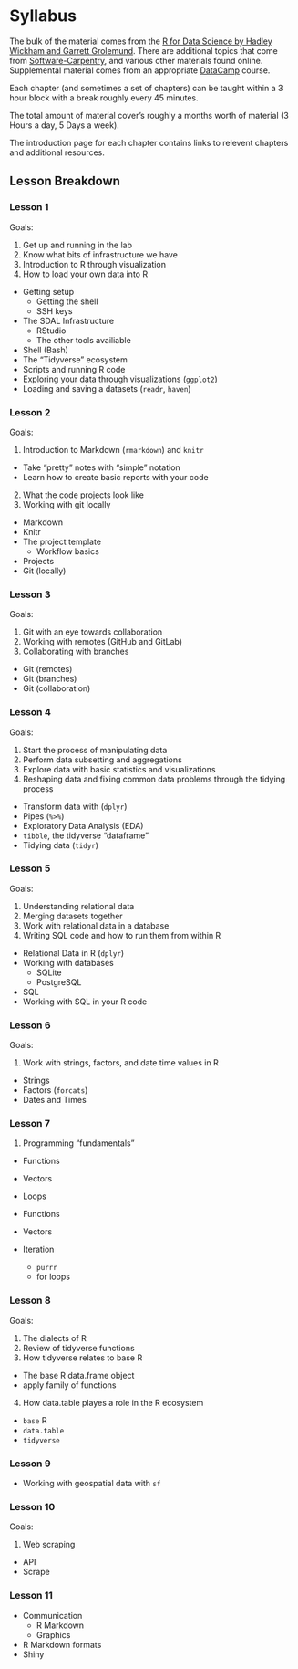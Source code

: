 # Syllabus {-}

<!--
You can label chapter and section titles using `{#label}` after them, e.g., we can reference Chapter \@ref(intro). If you do not manually label them, there will be automatic labels anyway, e.g., Chapter 

Figures and tables with captions will be placed in `figure` and `table` environments, respectively.

```r
par(mar = c(4, 4, .1, .1))
plot(pressure, type = 'b', pch = 19)
```

Reference a figure by its code chunk label with the `fig:` prefix, e.g., see Figure \@ref(fig:nice-fig). Similarly, you can reference tables generated from `knitr::kable()`, e.g., see Table \@ref(tab:nice-tab).

```r
knitr::kable(
  head(iris, 20), caption = 'Here is a nice table!',
  booktabs = TRUE
)
```

You can write citations, too. For example, we are using the **bookdown** package [@R-bookdown] in this sample book, which was built on top of R Markdown and **knitr** [@xie2015].


Here you will find the schedule and the topics that will be covered in each lesson.


## Schedule

### May {-}

| Monday 	| Tuesday 	| Wednesday 	| Thursday 	| Friday 	| Saturday 	| Sunday 	|
|--------	|---------	|-----------	|----------	|--------	|----------	|--------	|
|        	|         	|           	|          	|        	|          	|        	|
|        	|         	|           	|          	|        	|          	|        	|
|        	|         	|           	|          	|        	|          	|        	|
| 21     	| 22      	| 23        	| 24       	| 25     	| 26       	| 27     	|
| 28     	| 29      	| 30        	| 31       	|        	|          	|        	|


### June {-}

| Monday 	| Tuesday 	| Wednesday 	| Thursday 	| Friday 	| Saturday 	| Sunday 	|
|--------	|---------	|-----------	|----------	|--------	|----------	|--------	|
|        	|         	|           	|          	| 1      	| 2        	| 3      	|
| 4      	| 5       	| 6         	| 7        	| 8      	| 9        	| 10     	|
| 11     	| 12      	| 13        	| 14       	| 15     	| 16       	| 17     	|
| 18     	| 19      	| 20        	| 21       	| 22     	| 23       	| 24     	|
| 25     	| 26      	| 27        	| 28       	| 29     	| 30       	|        	|

### July {-}

### August {-}
-->

The bulk of the material comes from the [R for Data Science by Hadley Wickham and Garrett Grolemund](http://r4ds.had.co.nz/).
There are additional topics that come from [Software-Carpentry](https://software-carpentry.org/lessons/),
and various other materials found online.
Supplemental material comes from an appropriate [DataCamp](https://www.datacamp.com/) course.

Each chapter (and sometimes a set of chapters) can be taught within a 3 hour block with a break roughly every 45 minutes.

The total amount of material cover's roughly a months worth of material (3 Hours a day, 5 Days a week).

The introduction page for each chapter contains links to relevent chapters and additional resources.

## Lesson Breakdown {-}

### Lesson 1 {-}

Goals:

1. Get up and running in the lab
2. Know what bits of infrastructure we have
3. Introduction to R through visualization
4. How to load your own data into R

- Getting setup
  - Getting the shell
  - SSH keys
- The SDAL Infrastructure
  - RStudio
  - The other tools availiable
- Shell (Bash)
- The "Tidyverse" ecosystem
- Scripts and running R code
- Exploring your data through visualizations (`ggplot2`)
- Loading and saving a datasets (`readr`, `haven`)

### Lesson 2 {-}

Goals:

1. Introduction to Markdown (`rmarkdown`) and `knitr`
  - Take "pretty" notes with "simple" notation
  - Learn how to create basic reports with your code
2. What the code projects look like
3. Working with git locally

- Markdown
- Knitr
- The project template
  - Workflow basics
- Projects
- Git (locally)

### Lesson 3 {-}

Goals:

1. Git with an eye towards collaboration
2. Working with remotes (GitHub and GitLab)
3. Collaborating with branches

- Git (remotes)
- Git (branches)
- Git (collaboration)

### Lesson 4 {-}

Goals:

1. Start the process of manipulating data
2. Perform data subsetting and aggregations
3. Explore data with basic statistics and visualizations
4. Reshaping data and fixing common data problems through the tidying process

- Transform data with (`dplyr`)
- Pipes (`%>%`)
- Exploratory Data Analysis (EDA)
- `tibble`, the tidyverse "dataframe"
- Tidying data (`tidyr`)

### Lesson 5 {-}

Goals:

1. Understanding relational data
2. Merging datasets together
3. Work with relational data in a database
4. Writing SQL code and how to run them from within R

- Relational Data in R (`dplyr`)
- Working with databases
  - SQLite
  - PostgreSQL
- SQL
- Working with SQL in your R code

### Lesson 6 {-}
  
Goals:

1. Work with strings, factors, and date time values in R

- Strings
- Factors (`forcats`)
- Dates and Times


### Lesson 7 {-}

1. Programming "fundamentals"
  - Functions
  - Vectors
  - Loops

- Functions
- Vectors
- Iteration
  - `purrr`
  - for loops

### Lesson 8 {-}

Goals:

1. The dialects of R
2. Review of tidyverse functions
3. How tidyverse relates to base R
  - The base R data.frame object
  - apply family of functions
4. How data.table playes a role in the R ecosystem

- `base` R
- `data.table`
- `tidyverse`

### Lesson 9 {-}

- Working with geospatial data with `sf`

### Lesson 10 {-}

Goals:

1. Web scraping
  - API
  - Scrape

### Lesson 11 {-}

- Communication
  - R Markdown
  - Graphics
- R Markdown formats
- Shiny
